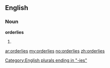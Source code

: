 ==English==

===Noun===
'''orderlies'''

# {{plural of|[[orderly]]}}

[[Category:English plurals ending in "-ies"]]

[[ar:orderlies]]
[[my:orderlies]]
[[no:orderlies]]
[[zh:orderlies]]